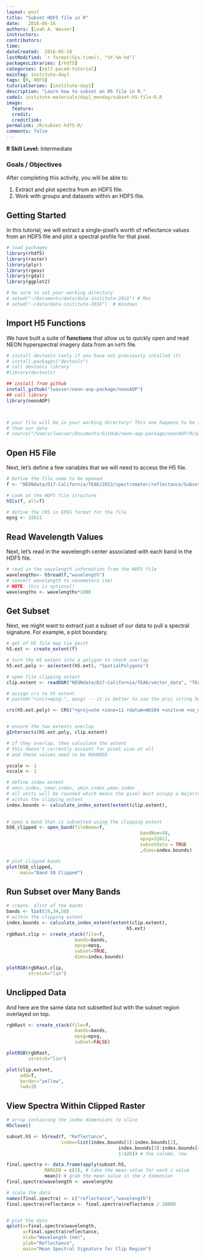 ```yaml
---
layout: post
title: "Subset HDF5 file in R"
date:   2016-06-16
authors: [Leah A. Wasser]
instructors:
contributors:
time:
dateCreated:  2016-05-10
lastModified: `r format(Sys.time(), "%Y-%m-%d")`
packagesLibraries: [rhdf5]
categories: [self-paced-tutorial]
mainTag: institute-day1
tags: [R, HDF5]
tutorialSeries: [institute-day1]
description: "Learn how to subset an H5 file in R."
code1: institute-materials/day1_monday/subset-h5-file-R.R
image:
  feature:
  credit:
  creditlink:
permalink: /R/subset-hdf5-R/
comments: false
---
```



<div id="objectives">
<strong>R Skill Level:</strong> Intermediate

<h3>Goals / Objectives</h3>
After completing this activity, you will be able to:
<ol>
<li>Extract and plot spectra from an HDF5 file.</li>
<li>Work with groups and datasets within an HDF5 file.</li>
</ol>

</div>

## Getting Started

In this tutorial, we will extract a single-pixel's worth of reflectance values
from an HDF5 file and plot a spectral profile for that pixel.

```r

# load packages
library(rhdf5)
library(raster)
library(plyr)
library(rgeos)
library(rgdal)
library(ggplot2)

# be sure to set your working directory
# setwd("~/Documents/data/data-institute-2016") # Mac
# setwd("~/data/data-institute-2016")  # Windows

```

## Import H5 Functions

We have built a suite of **functions** that allow us to quickly open and read 
NEON hyperspectral imagery data from an `hdf5` file. 

```r

# install devtools (only if you have not previously intalled it)
# install.packages("devtools")
# call devtools library
#library(devtools)

## install from github
install_github("lwasser/neon-aop-package/neonAOP")
## call library
library(neonAOP)



# your file will be in your working directory! This one happens to be in a diff dir
# than our data
# source("/Users/lwasser/Documents/GitHub/neon-aop-package/neonAOP/R/aop-data.R")


```

## Open H5 File

Next, let's define a few variables that we will need to access the H5 file.

```r

# Define the file name to be opened
f <- "NEONdata/D17-California/TEAK/2013/spectrometer/reflectance/Subset3NIS1_20130614_100459_atmcor.h5"

# Look at the HDF5 file structure
h5ls(f, all=T)

# define the CRS in EPGS format for the file
epsg <- 32611

```

## Read Wavelength Values

Next, let's read in the wavelength center associated with each band in the HDF5
file.

```r

# read in the wavelength information from the HDF5 file
wavelengths<- h5read(f,"wavelength")
# convert wavelength to nanometers (nm)
# NOTE: this is optional!
wavelengths <- wavelengths*1000

```


## Get Subset
Next, we might want to extract just a subset of our data to pull a spectral
signature. For example, a plot boundary.

```r

# get of H5 file map tie point
h5.ext <- create_extent(f)

# turn the H5 extent into a polygon to check overlap
h5.ext.poly <- as(extent(h5.ext), "SpatialPolygons")

# open file clipping extent
clip.extent <- readOGR("NEONdata/D17-California/TEAK/vector_data", "TEAK_plot")

# assign crs to h5 extent
# paste0("+init=epsg:", epsg) -- it is better to use the proj string here

crs(h5.ext.poly) <- CRS("+proj=utm +zone=11 +datum=WGS84 +units=m +no_defs +ellps=WGS84 +towgs84=0,0,0")


# ensure the two extents overlap
gIntersects(h5.ext.poly, clip.extent)

# if they overlap, then calculate the extent
# this doesn't currently account for pixel size at all 
# and these values need to be ROUNDED

yscale <- 1
xscale <- 1

# define index extent
# xmin.index, xmax.index, ymin.index,ymax.index
# all units will be rounded which means the pixel must occupy a majority (.5 or greater)
# within the clipping extent
index.bounds <- calculate_index_extent(extent(clip.extent),
																			 h5.ext)

# open a band that is subsetted using the clipping extent
b58_clipped <- open_band(fileName=f,
												 bandNum=58,
												 epsg=32611,
												 subsetData = TRUE
												 ,dims=index.bounds)

# plot clipped bands
plot(b58_clipped,
     main="Band 58 Clipped")

```

## Run Subset over Many Bands

```r

# create  alist of the bands
bands <- list(19,34,58)
# within the clipping extent
index.bounds <- calculate_index_extent(extent(clip.extent),
                                            h5.ext)
rgbRast.clip <- create_stack(file=f,
                         bands=bands,
                         epsg=epsg,
                         subset=TRUE,
                         dims=index.bounds)

plotRGB(rgbRast.clip,
        stretch="lin")

```

## Unclipped Data
And here are the same data not subsetted but with the subset region overlayed
on top.

```r

rgbRast <- create_stack(file=f,
                         bands=bands,
                         epsg=epsg,
                         subset=FALSE)

plotRGB(rgbRast,
        stretch="lin")

plot(clip.extent,
     add=T,
     border="yellow",
     lwd=3)

```

## View Spectra Within Clipped Raster

```r

# array containing the index dimensions to slice
H5close()

subset.h5 <- h5read(f, "Reflectance",
                    index=list(index.bounds[1]:index.bounds[2],
                    					 index.bounds[3]:index.bounds[4],
                    					 1:426)) # the column, row

final.spectra <- data.frame(apply(subset.h5,
              MARGIN = c(3), # take the mean value for each z value
              mean)) # grab the mean value in the z dimension
final.spectra$wavelength <- wavelengths

# scale the data
names(final.spectra) <- c("reflectance","wavelength")
final.spectra$reflectance <- final.spectra$reflectance / 10000


# plot the data
qplot(x=final.spectra$wavelength,
      y=final.spectra$reflectance,
      xlab="Wavelength (nm)",
      ylab="Reflectance",
      main="Mean Spectral Signature for Clip Region")

```
